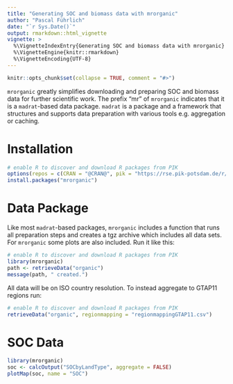 ```yaml
---
title: "Generating SOC and biomass data with mrorganic"
author: "Pascal Führlich"
date: "`r Sys.Date()`"
output: rmarkdown::html_vignette
vignette: >
  %\VignetteIndexEntry{Generating SOC and biomass data with mrorganic}
  %\VignetteEngine{knitr::rmarkdown}
  %\VignetteEncoding{UTF-8}
---
```


```r
knitr::opts_chunk$set(collapse = TRUE, comment = "#>")
```

`mrorganic` greatly simplifies downloading and preparing SOC and biomass data for further scientific work.
The prefix "mr" of `mrorganic` indicates that it is a `madrat`-based data package.
`madrat` is a package and a framework that structures and supports data preparation
with various tools e.g. aggregation or caching.


# Installation
```r
# enable R to discover and download R packages from PIK
options(repos = c(CRAN = "@CRAN@", pik = "https://rse.pik-potsdam.de/r/packages"))
install.packages("mrorganic")
```

# Data Package
Like most `madrat`-based packages, `mrorganic` includes a function that runs all preparation steps and creates a tgz
archive which includes all data sets. For `mrorganic` some plots are also included. Run it like this:
```r
# enable R to discover and download R packages from PIK
library(mrorganic)
path <- retrieveData("organic")
message(path, " created.")
```
All data will be on ISO country resolution. To instead aggregate to GTAP11 regions run:
```r
# enable R to discover and download R packages from PIK
retrieveData("organic", regionmapping = "regionmappingGTAP11.csv")
```

# SOC Data
```r
library(mrorganic)
soc <- calcOutput("SOCbyLandType", aggregate = FALSE)
plotMap(soc, name = "SOC")
```
